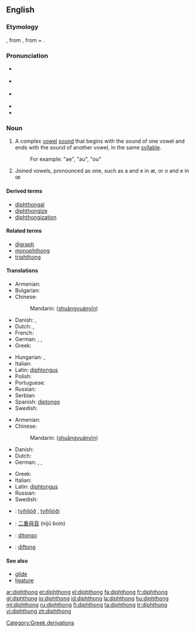 {{was wotd|2006|September|17}}
==English==
{{wikipedia}}

===Etymology===
{{etyl|fr}} {{term|diphtongue|lang=fr}}, from {{etyl|grc}} {{term|sc=polytonic|δίφθογγος|tr=diphthongos||two sounds|lang=grc}}, from {{term|δίς||twice|tr=dis|lang=grc|sc=polytonic}} + {{term|φθόγγος||sound|tr=phthongos|lang=grc|sc=polytonic}}.

===Pronunciation===
* {{a|UK}} {{IPA|/ˈdɪfθɒŋ/|/ˈdɪpθɒŋ/}}
* {{a|US}} {{IPA|/ˈdɪfθɔŋ/|/ˈdɪpθɔŋ/}}
* {{a|[[w:Canadian English|CA]]; US, in accents with the [[cot-caught merger]]}} {{IPA|/ˈdɪfθɑŋ/|/ˈdɪpθɑŋ/}}
* {{Audio|en-ca-diphthong.ogg|Audio (CA)}}
* {{audio|en-us-diphthong.ogg|Audio (US)}}

===Noun===
{{en-noun}}

# {{phonetics}} A complex [[vowel]] [[sound]] that begins with the sound of one vowel and ends with the sound of another vowel, in the same [[syllable]].
#: For example: "ae", "au", "ou"
# Joined vowels, pronounced as one, such as a and e in æ, or o and e in œ

====Derived terms====
* [[diphthongal]]
* [[diphthongize]]
* [[diphthongization]]

====Related terms====
* [[digraph]]
* [[monophthong]]
* [[triphthong]]

====Translations====
{{trans-top|a complex vowel sound}}
* Armenian: {{t-|hy|երկբարբառ|tr=erkbarbaṙ}}
* Bulgarian: {{t|bg|дифтонг|m|tr=diftóng|sc=Cyrl}}
* Chinese:
*: Mandarin: {{zh-ts|[[雙]][[元音]]|[[双]][[元音]]}} ([[shuāng]][[yuán]][[yīn]])
* Danish: {{t-|da|diftong|c}}, {{t-|da|tvelyd|c}}
* Dutch: {{t+|nl|diftong|m}}, {{t+|nl|tweeklank|m}}
* French: {{t+|fr|diphtongue|f}}
* German: {{t+|de|Diphthong|m}}, {{t+|de|Doppellaut|m}}, {{t+|de|Zwielaut|m}}
* Greek: {{t+|el|δίφθογγος|m|tr=díphthongos}}
{{trans-mid}}
* Hungarian: {{t|hu|kettőshangzó}},  {{t|hu|diftongus}}
* Italian: {{t-|it|dittongo|m}}
* Latin: [[diphtongus]]
* Polish: {{t+|pl|dyftong|m}}
* Portuguese: {{t|pt|ditongo|m}}
* Russian: {{t+|ru|дифтонг|m|tr=diftóng}}
* Serbian: {{t-|sr|dvoglas|m}}
* Spanish: [[diptongo]] {{m}}
* Swedish: {{t-|sv|diftong|c}}
{{trans-bottom}}

{{trans-top|joined vowels pronounced as one}}
* Armenian: {{t-|hy|երկբարբառ|tr=erkbarbaṙ}}
* Chinese:
*: Mandarin: {{zh-ts|[[雙]][[元音]]|[[双]][[元音]]}} ([[shuāng]][[yuán]][[yīn]])
* Danish: {{t-|da|diftong|c}}
* Dutch: {{t+|nl|diftong|m}}
* German: {{t+|de|Diphthong|m}}, {{t+|de|Doppellaut|m}}, {{t+|de|Zwielaut|m}}
{{trans-mid}}
* Greek: {{t+|el|δίφθογγος|m|tr=díphthongos}}
* Italian: {{t-|it|dittongo|m}}
* Latin: [[diphtongus]]
* Russian: {{t+|ru|дифтонг|m|tr=diftóng}}
* Swedish: {{t-|sv|diftong|c}}
{{trans-bottom}}

{{checktrans-top}}
* {{ttbc|Icelandic}}: [[tvíhljóð]] {{n}}, [[tvíhljóði]] {{m}}
{{trans-mid}}
* {{ttbc|Japanese}}: [[二重母音]] (nijū boin)
* {{ttbc|Portuguese}}: [[ditongo]] {{m}}
* {{ttbc|Swedish}}: [[diftong]]
{{trans-bottom}}

====See also====
* [[glide]]
* [[ligature]]

[[Category:Greek derivations]]

[[ar:diphthong]]
[[et:diphthong]]
[[el:diphthong]]
[[fa:diphthong]]
[[fr:diphthong]]
[[gl:diphthong]]
[[io:diphthong]]
[[id:diphthong]]
[[la:diphthong]]
[[hu:diphthong]]
[[ml:diphthong]]
[[ru:diphthong]]
[[fi:diphthong]]
[[ta:diphthong]]
[[tr:diphthong]]
[[vi:diphthong]]
[[zh:diphthong]]